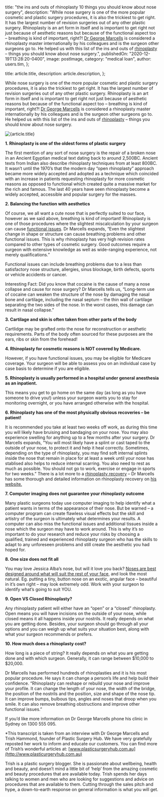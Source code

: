 
  title:
    "the ins and outs of rhinoplasty 10 things you should know about nose surgery",
  description:
    "While nose surgery is one of the more popular cosmetic and plastic surgery procedures, it is also the trickiest to get right. It has the largest number of revision surgeries out of any other plastic surgery. Rhinoplasty is an art form in itself and is important to get right not just because of aesthetic reasons but because of the functional aspect too – breathing is kind of important, right?! [Dr George Marcells](https://www.plasticsurgeryhub.com.au/psh-directory/cosmetic-practitioners-clinics/dr-george-marcells/) is considered a rhinoplasty master internationally by his colleagues and is the surgeon other surgeons go to. He helped us with this list of the ins and outs of [rhinoplasty](https://www.plasticsurgeryhub.com.au/procedure/nose-job-surgery-rhinoplasty/) – things you should know about nose surgery.",
  publishedOn: "2020-12-19T13:28:20-0400",
  image: postImage,
  category: "medical loan",
  author: users.tim,
};

  title: article.title,
  description: article.description,
};


While nose surgery is one of the more popular cosmetic and plastic surgery procedures, it is also the trickiest to get right. It has the largest number of revision surgeries out of any other plastic surgery. Rhinoplasty is an art form in itself and is important to get right not just because of aesthetic reasons but because of the functional aspect too – breathing is kind of important, right?! [Dr George Marcells](https://www.plasticsurgeryhub.com.au/psh-directory/cosmetic-practitioners-clinics/dr-george-marcells/) is considered a rhinoplasty master internationally by his colleagues and is the surgeon other surgeons go to. He helped us with this list of the ins and outs of [rhinoplasty](https://www.plasticsurgeryhub.com.au/procedure/nose-job-surgery-rhinoplasty/) – things you should know about nose surgery.

<Image src={postImage} alt={article.title} />

**1. Rhinoplasty is one of the oldest forms of plastic surgery**

The first mention of any sort of nose surgery is the repair of a broken nose in an Ancient Egyptian medical text dating back to around 2,500BC. Ancient texts from Indian also describe rhinoplasty techniques from at least 800BC. It wasn’t until the 1970’s that the modern day “open rhinoplasty” approach became more widely accepted and adopted as a technique which coincided with an increase in patients requesting rhinoplasty for more cosmetic reasons as opposed to functional which created quite a massive market for the rich and famous. The last 40 years have seen rhinoplasty become a widely accepted, accessible and popular surgery for the masses.

**2. Balancing the function with aesthetics**

Of course, we all want a cute nose that is perfectly suited to our face, however as we said above, breathing is kind of important! Rhinoplasty is one of those procedures where the slightest miscalculation by your surgeon can cause [functional issues](https://www.plasticsurgeryhub.com.au/breathe-easy-functional-rhinoplasty/). Dr Marcells expands, “Even the slightest change in shape or structure can cause breathing problems and other functional issues. This is why rhinoplasty has very high revision rates compared to other types of cosmetic surgery. Good outcomes require a surgeon with extensive knowledge as well as wide-ranging experience, not merely qualifications.”

Functional issues can include breathing problems due to a less than satisfactory nose structure, allergies, sinus blockage, birth defects, sports or vehicle accidents or cancer.

Interesting Fact: Did you know that cocaine is the cause of many a nose collapse and cause for nose surgery? Dr Marcells tells us, “Long-term use of cocaine can weaken the structure of the nose by damaging the nasal bone and cartilage, including the nasal septum – the thin wall of cartilage separating the two sides of the nose. In the worst cases, this damage can result in nasal collapse.”

**3. Cartilage and skin is often taken from other parts of the body**

Cartlidge may be grafted onto the nose for reconstruction or aesthetic requirements. Parts of the body often sourced for these purposes are the ears, ribs or skin from the forehead!

**4. Rhinoplasty for cosmetic reasons is NOT covered by Medicare.**

However, if you have functional issues, you may be eligible for Medicare coverage. Your surgeon will be able to assess you on an individual case by case basis to determine if you are eligible.

**5. Rhinoplasty is usually performed in a hospital under general anesthesia as an inpatient.**

This means you get to go home on the same day (as long as you have someone to drive you!) unless your surgeon wants you to stay for monitoring overnight, or you have arranged otherwise with the hospital.

**6. Rhinoplasty has one of the most physically obvious recoveries – be patient!**

It is recommended you take at least two weeks off work, as during this time you will likely have bruising and bandaging on your nose. You may also experience swelling for anything up to a few months after your surgery. Dr Marcells expands, “You will most likely have a splint or cast taped to the outside of your nose, to protect it and help it heal correctly. Sometimes, depending on the type of rhinoplasty, you may find soft internal splints inside the nose that remain in place for at least a week until your nose has stablised also helps to reduce internal scarring. You also need to rest as much as possible. You should not go to work, exercise or engage in sports for two weeks.” There is a lot more to a [rhinoplasty recovery](https://www.plasticsurgeryhub.com.au/rhinoplasty-recovery-dr-george-marcells/) – Dr Marcells has some thorough and detailed information on rhinoplasty recovery on [his website.](http://drmarcells.com.au/treatments/rhinoplasty-nose-surgery/)

**7. Computer imaging does not guarantee your rhinoplasty outcome**

Many plastic surgeons today use computer imaging to help identify what a patient wants in terms of the appearance of their nose. But be warned – a computer program can create flawless visual effects but the skill and artistry of the surgeon is ultimately what determines your results. A computer can also miss the functional issues and additional tissues inside a nose which the surgeon may have to work around. This is why it’s so important to do your research and reduce your risks by choosing a qualified, trained and experienced rhinoplasty surgeon who has the skills to adapt to any unforeseen problems and still create the aesthetic you had hoped for.

**8. One size does not fit all**

You may love Jessica Alba’s nose, but will it love you back? [Noses are best designed around what will suit the rest of your face](https://www.plasticsurgeryhub.com.au/is-there-a-perfect-nose/), and look the most natural. Eg. putting a tiny, button nose on an exotic, angular face – beautiful in it’s own right – may look extremely odd. Work with your surgeon to identify what’s going to suit YOU.

**9. Open VS Closed Rhinoplasty?**

Any rhinoplasty patient will either have an “open” or a “closed” rhinoplasty. Open means you will have incisions on the outside of your nose, while closed means it all happens inside your nostrils. It really depends on what you are getting done. Besides, your surgeon should go through all your options and you can weigh up what suits your situation best, along with what your surgeon recommends or prefers.

**10. How much does a rhinoplasty cost?**

How long is a piece of string? It really depends on what you are getting done and with which surgeon. Generally, it can range between $10,000 to $20,000.

Dr Marcells has performed hundreds of rhinoplasties and it is his most popular procedure. He says it can change a person’s life and help build their confidence. “Rhinoplasty can reshape or rebuild your nose and improve your profile. It can change the length of your nose, the width of the bridge, the position of the nostrils and the position, size and shape of the nose tip. It can improve bumps, bulbous tips, angles and noses that droop when you smile. It can also remove breathing obstructions and improve other functional issues.”

If you’d like more information on Dr George Marcells phone his clinic in Sydney on 1300 555 095.

\*This transcript is taken from an interview with Dr George Marcells and Trish Hammond, founder of Plastic Surgery Hub. We have very gratefully reposted her work to inform and educate our customers. You can find more of Trish’s wonderful articles at: [www.plasticsurgeryhub.com.au](http://www.plasticurgeryhub.com.au)

Trish is a plastic surgery blogger. She is passionate about wellbeing, health and beauty, and doesn’t mind a little bit of ‘help’ from the amazing cosmetic and beauty procedures that are available today. Trish spends her days talking to women and men who are looking for suggestions and advice on procedures that are available to them. Cutting through the sales pitch and hype, a down-to-earth response on general information is what you will get.
